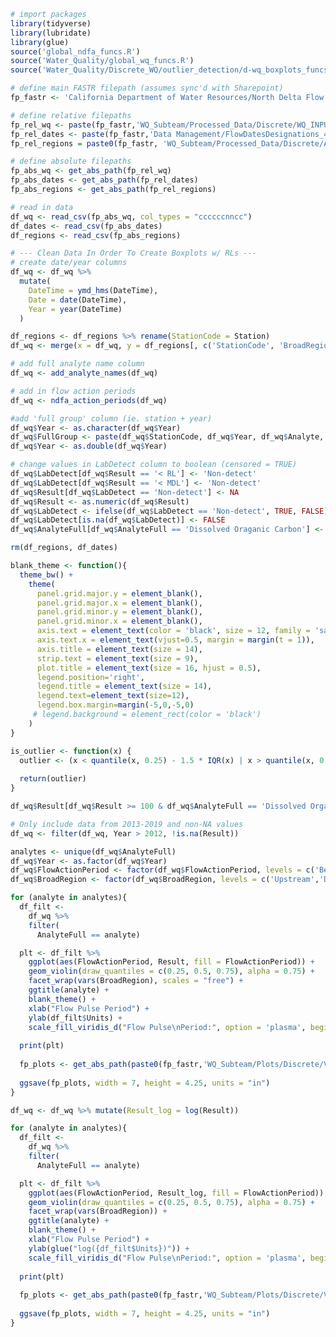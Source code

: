 ```r
# import packages
library(tidyverse)
library(lubridate)
library(glue)
source('global_ndfa_funcs.R')
source('Water_Quality/global_wq_funcs.R')
source('Water_Quality/Discrete_WQ/outlier_detection/d-wq_boxplots_funcs.R')

# define main FASTR filepath (assumes sync'd with Sharepoint)
fp_fastr <- 'California Department of Water Resources/North Delta Flow Action - Documents/'

# define relative filepaths 
fp_rel_wq <- paste(fp_fastr,'WQ_Subteam/Processed_Data/Discrete/WQ_INPUT_Discrete_Lab_2021-01-25.csv', sep = '')
fp_rel_dates <- paste(fp_fastr,'Data Management/FlowDatesDesignations_45days.csv', sep = '')
fp_rel_regions = paste0(fp_fastr, 'WQ_Subteam/Processed_Data/Discrete/Analysis/NDFA_map.csv')

# define absolute filepaths
fp_abs_wq <- get_abs_path(fp_rel_wq)
fp_abs_dates <- get_abs_path(fp_rel_dates)
fp_abs_regions <- get_abs_path(fp_rel_regions)

# read in data
df_wq <- read_csv(fp_abs_wq, col_types = "ccccccnncc") 
df_dates <- read_csv(fp_abs_dates)
df_regions <- read_csv(fp_abs_regions)

# --- Clean Data In Order To Create Boxplots w/ RLs ---
# create date/year columns
df_wq <- df_wq %>% 
  mutate(
    DateTime = ymd_hms(DateTime),
    Date = date(DateTime),
    Year = year(DateTime)
  )

df_regions <- df_regions %>% rename(StationCode = Station)
df_wq <- merge(x = df_wq, y = df_regions[, c('StationCode', 'BroadRegion')], by = 'StationCode')

# add full analyte name column
df_wq <- add_analyte_names(df_wq)

# add in flow action periods
df_wq <- ndfa_action_periods(df_wq)

#add 'full group' column (ie. station + year)
df_wq$Year <- as.character(df_wq$Year)
df_wq$FullGroup <- paste(df_wq$StationCode, df_wq$Year, df_wq$Analyte, sep = ',')
df_wq$Year <- as.double(df_wq$Year)

# change values in LabDetect column to boolean (censored = TRUE)
df_wq$LabDetect[df_wq$Result == '< RL'] <- 'Non-detect'
df_wq$LabDetect[df_wq$Result == '< MDL'] <- 'Non-detect'
df_wq$Result[df_wq$LabDetect == 'Non-detect'] <- NA
df_wq$Result <- as.numeric(df_wq$Result)
df_wq$LabDetect <- ifelse(df_wq$LabDetect == 'Non-detect', TRUE, FALSE)
df_wq$LabDetect[is.na(df_wq$LabDetect)] <- FALSE
df_wq$AnalyteFull[df_wq$AnalyteFull == 'Dissolved Oraganic Carbon'] <- 'Dissolved Organic Carbon'

rm(df_regions, df_dates)
```

```r
blank_theme <- function(){
  theme_bw() +
    theme(
      panel.grid.major.y = element_blank(),
      panel.grid.major.x = element_blank(),
      panel.grid.minor.y = element_blank(),
      panel.grid.minor.x = element_blank(),
      axis.text = element_text(color = 'black', size = 12, family = 'sans'),
      axis.text.x = element_text(vjust=0.5, margin = margin(t = 1)),
      axis.title = element_text(size = 14),
      strip.text = element_text(size = 9),
      plot.title = element_text(size = 16, hjust = 0.5),
      legend.position='right',
      legend.title = element_text(size = 14),
      legend.text=element_text(size=12),
      legend.box.margin=margin(-5,0,-5,0)
     # legend.background = element_rect(color = 'black')
    )
}

is_outlier <- function(x) {
  outlier <- (x < quantile(x, 0.25) - 1.5 * IQR(x) | x > quantile(x, 0.75) + 1.5 * IQR(x))
  
  return(outlier)
}
```

```r
df_wq$Result[df_wq$Result >= 100 & df_wq$AnalyteFull == 'Dissolved Organic Carbon'] <- NA

# Only include data from 2013-2019 and non-NA values
df_wq <- filter(df_wq, Year > 2012, !is.na(Result))

analytes <- unique(df_wq$AnalyteFull)
df_wq$Year <- as.factor(df_wq$Year)
df_wq$FlowActionPeriod <- factor(df_wq$FlowActionPeriod, levels = c('Before','During','After'))
df_wq$BroadRegion <- factor(df_wq$BroadRegion, levels = c('Upstream','Downstream'))

for (analyte in analytes){
  df_filt <-
    df_wq %>%
    filter(
      AnalyteFull == analyte)

  plt <- df_filt %>% 
    ggplot(aes(FlowActionPeriod, Result, fill = FlowActionPeriod)) +
    geom_violin(draw_quantiles = c(0.25, 0.5, 0.75), alpha = 0.75) +
    facet_wrap(vars(BroadRegion), scales = "free") +
    ggtitle(analyte) + 
    blank_theme() +
    xlab("Flow Pulse Period") +
    ylab(df_filt$Units) +
    scale_fill_viridis_d("Flow Pulse\nPeriod:", option = 'plasma', begin = 0.3)
  
  print(plt)
  
  fp_plots <- get_abs_path(paste0(fp_fastr,'WQ_Subteam/Plots/Discrete/Violin_Plots/Std_Units/violin_',analyte,'.png'))
  
  ggsave(fp_plots, width = 7, height = 4.25, units = "in")
}
```

```r
df_wq <- df_wq %>% mutate(Result_log = log(Result))

for (analyte in analytes){
  df_filt <-
    df_wq %>%
    filter(
      AnalyteFull == analyte)

  plt <- df_filt %>% 
    ggplot(aes(FlowActionPeriod, Result_log, fill = FlowActionPeriod)) +
    geom_violin(draw_quantiles = c(0.25, 0.5, 0.75), alpha = 0.75) +
    facet_wrap(vars(BroadRegion)) +
    ggtitle(analyte) + 
    blank_theme() +
    xlab("Flow Pulse Period") +
    ylab(glue("log({df_filt$Units})")) +
    scale_fill_viridis_d("Flow Pulse\nPeriod:", option = 'plasma', begin = 0.3)
  
  print(plt)
  
  fp_plots <- get_abs_path(paste0(fp_fastr,'WQ_Subteam/Plots/Discrete/Violin_Plots/log_Units/violin_',analyte,'_log.png'))
  
  ggsave(fp_plots, width = 7, height = 4.25, units = "in")
}
```

